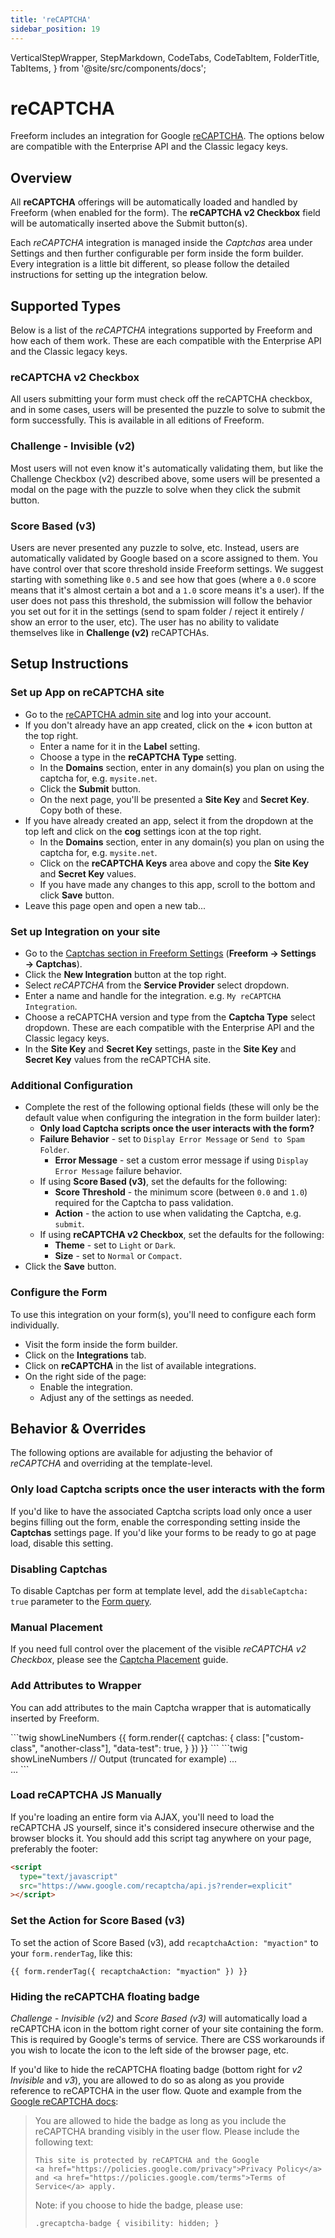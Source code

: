 ```yaml
---
title: 'reCAPTCHA'
sidebar_position: 19
---
```


  VerticalStepWrapper,
  StepMarkdown,
  CodeTabs,
  CodeTabItem,
  FolderTitle,
  TabItems,
} from '@site/src/components/docs';

# reCAPTCHA<Badge type="feature" text="Improved in 5.0+" />

Freeform includes an integration for Google [reCAPTCHA](https://www.google.com/recaptcha/). The options below are compatible with the Enterprise API and the Classic legacy keys.

## Overview

All **reCAPTCHA** offerings will be automatically loaded and handled by Freeform (when enabled for the form). The **reCAPTCHA v2 Checkbox** field will be automatically inserted above the Submit button(s).

Each _reCAPTCHA_ integration is managed inside the _Captchas_ area under Settings and then further configurable per form inside the form builder. Every integration is a little bit different, so please follow the detailed instructions for setting up the integration below.

## Supported Types

Below is a list of the _reCAPTCHA_ integrations supported by Freeform and how each of them work. These are each compatible with the Enterprise API and the Classic legacy keys.

### reCAPTCHA v2 Checkbox

All users submitting your form must check off the reCAPTCHA checkbox, and in some cases, users will be presented the puzzle to solve to submit the form successfully. This is available in all editions of Freeform.

### Challenge - Invisible (v2)<Badge type="lite" text="Lite" /><Badge type="pro" text="Pro" />

Most users will not even know it's automatically validating them, but like the Challenge Checkbox (v2) described above, some users will be presented a modal on the page with the puzzle to solve when they click the submit button.

### Score Based (v3)<Badge type="lite" text="Lite" /><Badge type="pro" text="Pro" />

Users are never presented any puzzle to solve, etc. Instead, users are automatically validated by Google based on a score assigned to them. You have control over that score threshold inside Freeform settings. We suggest starting with something like `0.5` and see how that goes (where a `0.0` score means that it's almost certain a bot and a `1.0` score means it's a user). If the user does not pass this threshold, the submission will follow the behavior you set out for it in the settings (send to spam folder / reject it entirely / show an error to the user, etc). The user has no ability to validate themselves like in **Challenge (v2)** reCAPTCHAs.

## Setup Instructions

<VerticalStepWrapper>

<StepMarkdown>

### Set up App on reCAPTCHA site

- Go to the [reCAPTCHA admin site](https://www.google.com/recaptcha/admin) and log into your account.
- If you don't already have an app created, click on the **+** icon button at the top right.
  - Enter a name for it in the **Label** setting.
  - Choose a type in the **reCAPTCHA Type** setting.
  - In the **Domains** section, enter in any domain(s) you plan on using the captcha for, e.g. `mysite.net`.
  - Click the **Submit** button.
  - On the next page, you'll be presented a **Site Key** and **Secret Key**. Copy both of these.
- If you have already created an app, select it from the dropdown at the top left and click on the **cog** settings icon at the top right.
  - In the **Domains** section, enter in any domain(s) you plan on using the captcha for, e.g. `mysite.net`.
  - Click on the **reCAPTCHA Keys** area above and copy the **Site Key** and **Secret Key** values.
  - If you have made any changes to this app, scroll to the bottom and click **Save** button.
- Leave this page open and open a new tab...

</StepMarkdown>

<StepMarkdown>

### Set up Integration on your site

- Go to the [Captchas section in Freeform Settings](../configuration/settings.mdx#captchas) (**Freeform → Settings → Captchas**).
- Click the **New Integration** button at the top right.
- Select _reCAPTCHA_ from the **Service Provider** select dropdown.
- Enter a name and handle for the integration. e.g. `My reCAPTCHA Integration`.
- Choose a reCAPTCHA version and type from the **Captcha Type** select dropdown. These are each compatible with the Enterprise API and the Classic legacy keys.
- In the **Site Key** and **Secret Key** settings, paste in the **Site Key** and **Secret Key** values from the reCAPTCHA site.

</StepMarkdown>

<StepMarkdown>

### Additional Configuration

- Complete the rest of the following optional fields (these will only be the default value when configuring the integration in the form builder later):
  - **Only load Captcha scripts once the user interacts with the form?**
  - **Failure Behavior** - set to `Display Error Message` or `Send to Spam Folder`.
    - **Error Message** - set a custom error message if using `Display Error Message` failure behavior.
  - If using **Score Based (v3)**, set the defaults for the following:
    - **Score Threshold** - the minimum score (between `0.0` and `1.0`) required for the Captcha to pass validation.
    - **Action** - the action to use when validating the Captcha, e.g. `submit`.
  - If using **reCAPTCHA v2 Checkbox**, set the defaults for the following:
    - **Theme** - set to `Light` or `Dark`.
    - **Size** - set to `Normal` or `Compact`.
- Click the **Save** button.

</StepMarkdown>

<StepMarkdown>

### Configure the Form

To use this integration on your form(s), you'll need to configure each form individually.

- Visit the form inside the form builder.
- Click on the **Integrations** tab.
- Click on **reCAPTCHA** in the list of available integrations.
- On the right side of the page:
  - Enable the integration.
  - Adjust any of the settings as needed.

</StepMarkdown>

</VerticalStepWrapper>

## Behavior & Overrides

The following options are available for adjusting the behavior of _reCAPTCHA_ and overriding at the template-level.

### Only load Captcha scripts once the user interacts with the form

If you'd like to have the associated Captcha scripts load only once a user begins filling out the form, enable the corresponding setting inside the **Captchas** settings page. If you'd like your forms to be ready to go at page load, disable this setting.

### Disabling Captchas

To disable Captchas per form at template level, add the `disableCaptcha: true` parameter to the [Form query](../templates/queries/form.mdx).

### Manual Placement<Badge type="feature" text="New in 5.7+" />

If you need full control over the placement of the visible _reCAPTCHA v2 Checkbox_, please see the [Captcha Placement](../templates/formatting/index.mdx#captcha-placement) guide.

### Add Attributes to Wrapper<Badge type="feature" text="New in 5.1+" />

You can add attributes to the main Captcha wrapper that is automatically inserted by Freeform.

<CodeTabs>
<TabItems>
<CodeTabItem filetype="twig" value="index" label="index.twig" default>
```twig showLineNumbers
{{ form.render({
    captchas: {
        class: ["custom-class", "another-class"],
        "data-test": true,
    }
}) }}
```
</CodeTabItem>

<CodeTabItem filetype="html" value="index" label="output" default>
```twig showLineNumbers
// Output (truncated for example)
...
<div class="custom-class another-class" data-test data-freeform-recaptcha-container>
    <div class="g-recaptcha">
...
```
</CodeTabItem>

</TabItems>
</CodeTabs>

### Load reCAPTCHA JS Manually

If you're loading an entire form via AJAX, you'll need to load the reCAPTCHA JS yourself, since it's considered insecure otherwise and the browser blocks it. You should add this script tag anywhere on your page, preferably the footer:

```html showLineNumbers
<script
  type="text/javascript"
  src="https://www.google.com/recaptcha/api.js?render=explicit"
></script>
```

### Set the Action for Score Based (v3)

To set the action of Score Based (v3), add `recaptchaAction: "myaction"` to your `form.renderTag`, like this:

```twig showLineNumbers
{{ form.renderTag({ recaptchaAction: "myaction" }) }}
```

### Hiding the reCAPTCHA floating badge

_Challenge - Invisible (v2)_ and _Score Based (v3)_ will automatically load a reCAPTCHA icon in the bottom right corner of your site containing the form. This is required by Google's terms of service. There are CSS workarounds if you wish to locate the icon to the left side of the browser page, etc.

If you'd like to hide the reCAPTCHA floating badge (bottom right for _v2 Invisible_ and _v3_), you are allowed to do so as along as you provide reference to reCAPTCHA in the user flow. Quote and example from the [Google reCAPTCHA docs](https://developers.google.com/recaptcha/docs/faq#id-like-to-hide-the-recaptcha-badge.-what-is-allowed):

> You are allowed to hide the badge as long as you include the reCAPTCHA branding visibly in the user flow. Please include the following text:
>
> ```twig showLineNumbers
> This site is protected by reCAPTCHA and the Google
> <a href="https://policies.google.com/privacy">Privacy Policy</a> and <a href="https://policies.google.com/terms">Terms of Service</a> apply.
> ```
>
> Note: if you choose to hide the badge, please use:
>
> ```twig
> .grecaptcha-badge { visibility: hidden; }
> ```
